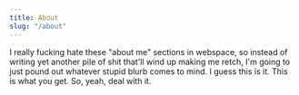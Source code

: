 ```yaml
---
title: About
slug: "/about"
---
```


I really fucking hate these "about me" sections in webspace, so instead of writing yet another pile of shit that'll wind up making me retch, I'm going to just pound out whatever stupid blurb comes to mind. I guess this is it. This is what you get. So, yeah, deal with it.